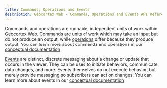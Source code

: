 ```yaml
---
title: Commands, Operations and Events
description: Geocortex Web - Commands, Operations and Events API Reference
---
```



Commands and operations are runnable, independent units of work within Geocortex Web. [Commands](#commands) are units of work which may take an input but do not produce an output, while [operations](#operations) differ because they produce output. You can learn more about commands and operations in our [conceptual documentation](concepts-commands-operations.mdx)

[Events](#events) are distinct, discrete messaging about a change or update that occurs in the viewer. They can be used to initiate behaviors, communicate data changes, and more. Events themselves do not execute behavior, but merely provide messaging so subscribers can act on changes. You can learn more about events in our [conceptual documentation](concepts-events.mdx)

<ViewerMessaging type="web" />
